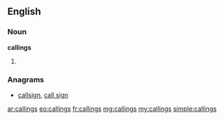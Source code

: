 ==English==

===Noun===
'''callings'''

# {{plural of|calling}}

===Anagrams===
* [[callsign#English|callsign]], [[call sign#English|call sign]]

[[ar:callings]]
[[eo:callings]]
[[fr:callings]]
[[mg:callings]]
[[my:callings]]
[[simple:callings]]